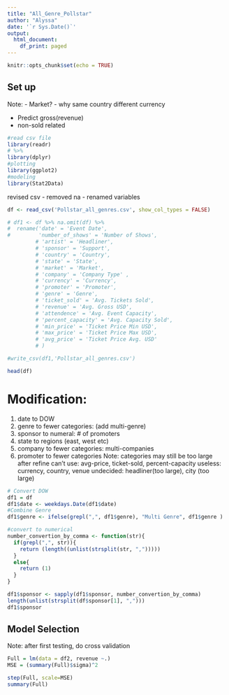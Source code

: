 ---
title: "All_Genre_Pollstar"
author: "Alyssa"
date: '`r Sys.Date()`'
output:
  html_document:
    df_print: paged
---

```{r setup, include=FALSE}
knitr::opts_chunk$set(echo = TRUE)
```

## Set up 

Note: 
- Market?
- why same country different currency

- Predict gross(revenue)
- non-sold related 

```{r, echo=FALSE, warning= FALSE, message = FALSE}
#read csv file
library(readr)
# %>%
library(dplyr)
#plotting
library(ggplot2)
#modeling
library(Stat2Data)
```

revised csv
  - removed na
  - renamed variables
```{r, eval = F}

df <- read_csv('Pollstar_all_genres.csv', show_col_types = FALSE)

# df1 <- df %>% na.omit(df) %>%
#  rename('date' = 'Event Date',
#         'number_of_shows' = 'Number of Shows',
         # 'artist' = 'Headliner',
         # 'sponsor' = 'Support',
         # 'country' = 'Country',
         # 'state' = 'State',
         # 'market' = 'Market',
         # 'company' = 'Company Type' ,
         # 'currency' = 'Currency',
         # 'promoter' = 'Promoter',
         # 'genre' = 'Genre',
         # 'ticket_sold' = 'Avg. Tickets Sold',
         # 'revenue' = 'Avg. Gross USD',
         # 'attendence' = 'Avg. Event Capacity',
         # 'percent_capacity' = 'Avg. Capacity Sold',
         # 'min_price' = 'Ticket Price Min USD',
         # 'max_price' = 'Ticket Price Max USD',
         # 'avg_price' = 'Ticket Price Avg. USD'
         # )

#write_csv(df1,'Pollstar_all_genres.csv')

head(df)
```

# Modification:
  1. date to DOW 
  2. genre to fewer categories: (add multi-genre)
  3. sponsor to numeral: # of promoters
  4. state to regions (east, west etc)
  5. company to fewer categories: multi-companies
  6. promoter to fewer categories
  Note: 
   categories may still be too large after refine
   can't use: avg-price, ticket-sold, percent-capacity
   useless: currency, country, venue
   undecided: headliner(too large), city (too large)


```{r}
# Convert DOW
df1 = df
df1$date <- weekdays.Date(df1$date)
#Combine Genre
df1$genre <- ifelse(grepl(",", df1$genre), "Multi Genre", df1$genre )
```


```{r}
#convert to numerical 
number_convertion_by_comma <- function(str){
  if(grepl(",", str)){
    return (length((unlist(strsplit(str, ",")))))
  }
  else{
    return (1)
  }
}
```

```{r}
df1$sponsor <- sapply(df1$sponsor, number_convertion_by_comma)
length(unlist(strsplit(df$sponsor[1], ",")))
df1$sponsor
```






## Model Selection

Note: after first testing, do cross validation 

```{r, eval = T}
Full = lm(data = df2, revenue ~.)
MSE = (summary(Full)$sigma)^2

step(Full, scale=MSE)
summary(Full)
```


